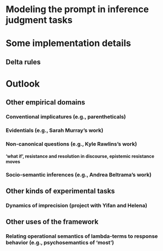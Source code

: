 # Modeling the prompt in inference judgment tasks

# Some implementation details

## Delta rules

# Outlook

## Other empirical domains

### Conventional implicatures (e.g., parentheticals)

### Evidentials (e.g., Sarah Murray's work)

### Non-canonical questions (e.g., Kyle Rawlins's work)

#### 'what if', resistance and resolution in discourse, epistemic resistance moves

### Socio-semantic inferences (e.g., Andrea Beltrama's work)

## Other kinds of experimental tasks

### Dynamics of imprecision (project with Yifan and Helena)

## Other uses of the framework

### Relating operational semantics of lambda-terms to response behavior (e.g., psychosemantics of 'most')
